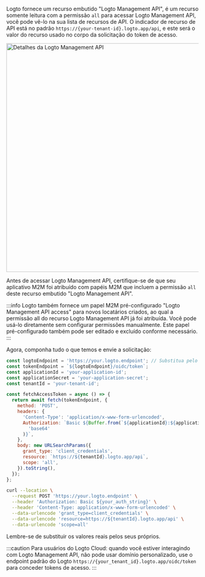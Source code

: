 
Logto fornece um recurso embutido "Logto Management API", é um recurso somente leitura com a permissão `all` para acessar Logto Management API, você pode vê-lo na sua lista de recursos de API. O indicador de recurso de API está no padrão `https://{your-tenant-id}.logto.app/api`, e este será o valor do recurso usado no corpo da solicitação do token de acesso.

<img alt="Detalhes da Logto Management API" src={LogtoManagementApiSrc} width="600px" />

Antes de acessar Logto Management API, certifique-se de que seu aplicativo M2M foi atribuído com papéis M2M que incluem a permissão `all` deste recurso embutido "Logto Management API".

:::info
Logto também fornece um papel M2M pré-configurado "Logto Management API access" para novos locatários criados, ao qual a permissão all do recurso Logto Management API já foi atribuída. Você pode usá-lo diretamente sem configurar permissões manualmente. Este papel pré-configurado também pode ser editado e excluído conforme necessário.
:::

Agora, componha tudo o que temos e envie a solicitação:

<Tabs>

<TabItem value="Node.js" label="Node.js">

```js
const logtoEndpoint = 'https://your.logto.endpoint'; // Substitua pelo seu endpoint Logto
const tokenEndpoint = `${logtoEndpoint}/oidc/token`;
const applicationId = 'your-application-id';
const applicationSecret = 'your-application-secret';
const tenantId = 'your-tenant-id';

const fetchAccessToken = async () => {
  return await fetch(tokenEndpoint, {
    method: 'POST',
    headers: {
      'Content-Type': 'application/x-www-form-urlencoded',
      Authorization: `Basic ${Buffer.from(`${applicationId}:${applicationSecret}`).toString(
        'base64'
      )}`,
    },
    body: new URLSearchParams({
      grant_type: 'client_credentials',
      resource: `https://${tenantId}.logto.app/api`,
      scope: 'all',
    }).toString(),
  });
};
```

</TabItem>

<TabItem value="cURL" label="cURL">

```bash
curl --location \
  --request POST 'https://your.logto.endpoint' \
  --header 'Authorization: Basic ${your_auth_string}' \
  --header 'Content-Type: application/x-www-form-urlencoded' \
  --data-urlencode 'grant_type=client_credentials' \
  --data-urlencode 'resource=https://${tenantId}.logto.app/api' \
  --data-urlencode 'scope=all'
```

Lembre-se de substituir os valores reais pelos seus próprios.

</TabItem>

</Tabs>

:::caution
Para usuários do Logto Cloud: quando você estiver interagindo com Logto Management API, não pode usar domínio personalizado, use o endpoint padrão do Logto `https://{your_tenant_id}.logto.app/oidc/token` para conceder tokens de acesso.
:::
